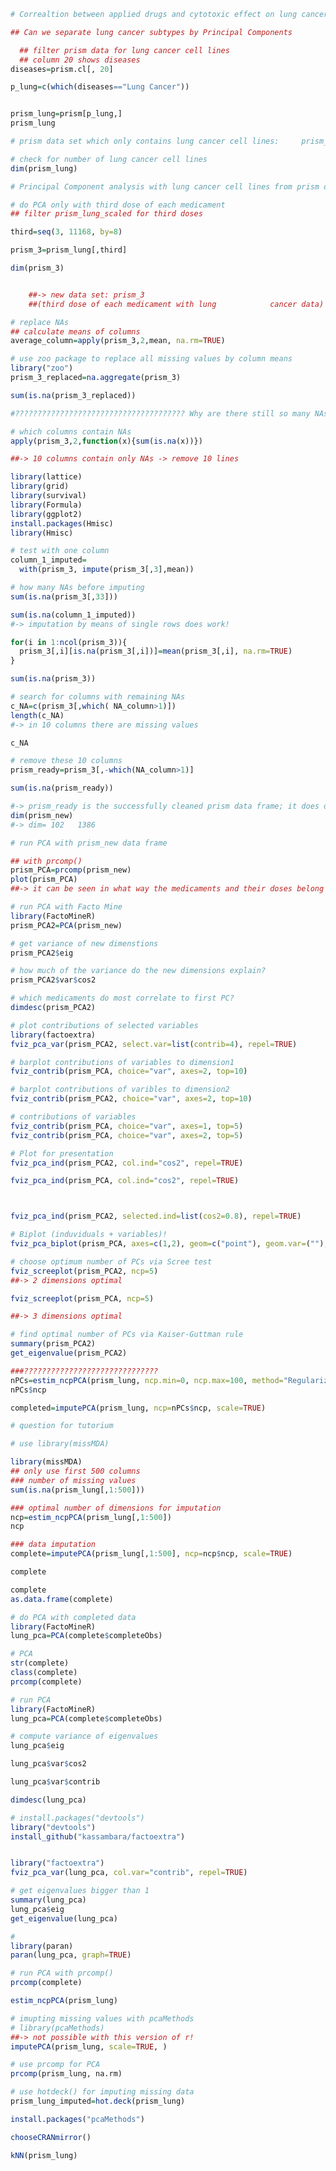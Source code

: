 ```r
# Correaltion between applied drugs and cytotoxic effect on lung cancer cells?

## Can we separate lung cancer subtypes by Principal Components

  ## filter prism data for lung cancer cell lines
  ## column 20 shows diseases
diseases=prism.cl[, 20]

p_lung=c(which(diseases=="Lung Cancer"))


prism_lung=prism[p_lung,]
prism_lung

# prism data set which only contains lung cancer cell lines:     prism_lung

# check for number of lung cancer cell lines
dim(prism_lung)
```
```r
# Principal Component analysis with lung cancer cell lines from prism data set

# do PCA only with third dose of each medicament
## filter prism_lung_scaled for third doses

third=seq(3, 11168, by=8)

prism_3=prism_lung[,third]

dim(prism_3)


    ##-> new data set: prism_3  
    ##(third dose of each medicament with lung            cancer data)
```

```r
# replace NAs 
## calculate means of columns
average_column=apply(prism_3,2,mean, na.rm=TRUE)
```



```r
# use zoo package to replace all missing values by column means
library("zoo")
prism_3_replaced=na.aggregate(prism_3)

sum(is.na(prism_3_replaced))

#?????????????????????????????????????? Why are there still so many NAs?


```
```r
# which columns contain NAs
apply(prism_3,2,function(x){sum(is.na(x))})

##-> 10 columns contain only NAs -> remove 10 lines
```

```r
library(lattice)
library(grid)
library(survival)
library(Formula)
library(ggplot2)
install.packages(Hmisc)
library(Hmisc)
```

```r
# test with one column
column_1_imputed=
  with(prism_3, impute(prism_3[,3],mean))

# how many NAs before imputing
sum(is.na(prism_3[,33]))

sum(is.na(column_1_imputed))
#-> imputation by means of single rows does work!
```


```r
for(i in 1:ncol(prism_3)){
  prism_3[,i][is.na(prism_3[,i])]=mean(prism_3[,i], na.rm=TRUE)
}

sum(is.na(prism_3))
```

```r
# search for columns with remaining NAs
c_NA=c(prism_3[,which( NA_column>1)])
length(c_NA)
#-> in 10 columns there are missing values

c_NA
```


```r
# remove these 10 columns 
prism_ready=prism_3[,-which(NA_column>1)]

sum(is.na(prism_ready))

#-> prism_ready is the successfully cleaned prism data frame; it does only include those cell lines which belong to lung cancer; it does only contain the third dose of each medicament; all NAs were replaced by the mean of the corresponding column; 10 columns with only NAs have been removed 
dim(prism_new)
#-> dim= 102   1386
```


```r
# run PCA with prism_new data frame

## with prcomp()
prism_PCA=prcomp(prism_new)
plot(prism_PCA)
##-> it can be seen in what way the medicaments and their doses belong to the PCs
```


```r
# run PCA with Facto Mine
library(FactoMineR)
prism_PCA2=PCA(prism_new)
```
```r
# get variance of new dimenstions
prism_PCA2$eig
```

```r
# how much of the variance do the new dimensions explain?
prism_PCA2$var$cos2
```

```r
# which medicaments do most correlate to first PC?
dimdesc(prism_PCA2)
```
```r
# plot contributions of selected variables
library(factoextra)
fviz_pca_var(prism_PCA2, select.var=list(contrib=4), repel=TRUE)
```
```r
# barplot contributions of variables to dimension1
fviz_contrib(prism_PCA, choice="var", axes=2, top=10)

# barplot contributions of varibles to dimension2
fviz_contrib(prism_PCA2, choice="var", axes=2, top=10)
```


```r
# contributions of variables
fviz_contrib(prism_PCA, choice="var", axes=1, top=5)
fviz_contrib(prism_PCA, choice="var", axes=2, top=5)
```

```r
# Plot for presentation
fviz_pca_ind(prism_PCA2, col.ind="cos2", repel=TRUE)

fviz_pca_ind(prism_PCA, col.ind="cos2", repel=TRUE)



fviz_pca_ind(prism_PCA2, selected.ind=list(cos2=0.8), repel=TRUE)
```
```r
# Biplot (induviduals + variables)!
fviz_pca_biplot(prism_PCA, axes=c(1,2), geom=c("point"), geom.var=(""),title = ("PCA - Biplot"))
```


```r
# choose optimum number of PCs via Scree test
fviz_screeplot(prism_PCA2, ncp=5)
##-> 2 dimensions optimal

fviz_screeplot(prism_PCA, ncp=5)

##-> 3 dimensions optimal
```

```r
# find optimal number of PCs via Kaiser-Guttman rule
summary(prism_PCA2)
get_eigenvalue(prism_PCA2)

```


















```r
###??????????????????????????????
nPCs=estim_ncpPCA(prism_lung, ncp.min=0, ncp.max=100, method="Regularized", scale=TRUE, method.cv="gcv")
nPCs$ncp

completed=imputePCA(prism_lung, ncp=nPCs$ncp, scale=TRUE)
```

```r
# question for tutorium

# use library(missMDA)

library(missMDA)
## only use first 500 columns
### number of missing values
sum(is.na(prism_lung[,1:500]))

### optimal number of dimensions for imputation
ncp=estim_ncpPCA(prism_lung[,1:500])
ncp

### data imputation
complete=imputePCA(prism_lung[,1:500], ncp=ncp$ncp, scale=TRUE)

complete
```
```r
complete
as.data.frame(complete)
```


```r
# do PCA with completed data
library(FactoMineR)
lung_pca=PCA(complete$completeObs)
```


```r
# PCA
str(complete)
class(complete)
prcomp(complete)
```


```r
# run PCA
library(FactoMineR)
lung_pca=PCA(complete$completeObs)
```


```r
# compute variance of eigenvalues
lung_pca$eig

lung_pca$var$cos2
```


```r
lung_pca$var$contrib
```
```r
dimdesc(lung_pca)
```
```r
# install.packages("devtools")
library("devtools")
install_github("kassambara/factoextra")


library("factoextra")
fviz_pca_var(lung_pca, col.var="contrib", repel=TRUE)
```
```r
# get eigenvalues bigger than 1
summary(lung_pca)
lung_pca$eig
get_eigenvalue(lung_pca)
```
```r
# 
library(paran)
paran(lung_pca, graph=TRUE)
```


```r
# run PCA with prcomp()
prcomp(complete)


```


```r
estim_ncpPCA(prism_lung)
```

```r
# imupting missing values with pcaMethods
# library(pcaMethods)
##-> not possible with this version of r!
imputePCA(prism_lung, scale=TRUE, )
```

```r
# use prcomp for PCA
prcomp(prism_lung, na.rm)
```
```r
# use hotdeck() for imputing missing data
prism_lung_imputed=hot.deck(prism_lung)


```
```r
install.packages("pcaMethods")

```
```r
chooseCRANmirror()
```

```r
kNN(prism_lung)
```


